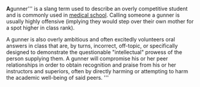 '''{{sources}}
{{Wikify|September 2007}}
A '''gunner''' is a slang term used to describe an overly competitive student and is commonly used in [[medical school]]. Calling someone a gunner is usually highly offensive (implying they would step over their own mother for a spot higher in class rank).

A gunner is also overly ambitious and often excitedly volunteers oral answers in class that are, by turns, incorrect, off-topic, or specifically designed to demonstrate the questionable "intellectual" prowess of the person supplying them. A gunner will compromise his or her peer relationships in order to obtain recognition and praise from his or her instructors and superiors, often by directly harming or attempting to harm the academic well-being of said peers.
{{Category:Medicine}}'''